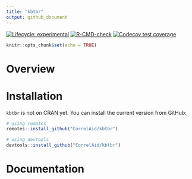 ```yaml
---
title: "kbtbr"
output: github_document
---
```


<!-- badges: start -->
[![Lifecycle: experimental](https://img.shields.io/badge/lifecycle-experimental-orange.svg)](https://lifecycle.r-lib.org/articles/stages.html#experimental)
[![R-CMD-check](https://github.com/CorrelAid/kbtbr/workflows/R-CMD-check/badge.svg)](https://github.com/CorrelAid/kbtbr/actions)
[![Codecov test coverage](https://codecov.io/gh/CorrelAid/kbtbr/branch/main/graph/badge.svg)](https://codecov.io/gh/CorrelAid/kbtbr?branch=main)
<!-- badges: end -->

```r
knitr::opts_chunk$set(echo = TRUE)
```

# Overview 

# Installation

`kbtbr` is not on CRAN yet. You can install the current version from GitHub: 

```r
# using remotes 
remotes::install_github("CorrelAid/kbtbr")

# using devtools
devtools::install_github("CorrelAid/kbtbr")
```

# Documentation
